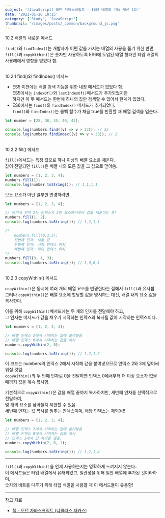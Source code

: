 ```yaml
---
subject: '[JavaScript] 모던 자바스크립트 - 10장 배열의 기능 개선 (2)'
date: '2021-01-20 18:15'
category: ['Study', 'JavaScript']
thumbnail: '/images/posts/_common/background_js.png'
---
```



<Typography variant="h3" backgroundColor="gray">
  <span>10.2 배열의 새로운 메서드</span>
</Typography>

`find()`와 `findIndex()`는 개발자가 어떤 값을 가지는 배열의 사용을 돕기 위한 반면,  
`fill()`과 `copyWithin()`은 숫자만 사용하도록 ES6에 도입된 배열 형태인 타입 배열의 사용례에서 영향을 받았다 함.

<br />

<Typography variant="h4">
  <span>10.2.1 find()와 findIndex() 메서드</span>
</Typography>

- ES5 이전에는 배열 검색 기능을 위한 내장 메서드가 없었다 함.  
   ES5에서는 `indexOf()`와 `lastIndexOf()`메서드가 추가되었지만  
   하지만 이 두 메서드는 한번에 하나의 값만 검색할 수 있어서 한계가 있었다.
- ES6에서는 `find()`와 `findIndex()` 메서드가 추가되었다.  
   `find()`와 `findIndex()`는 콜백 함수가 처음 true를 반환할 때 배열 검색을 멈춘다.

```js
let number = [25, 30, 35, 40, 45];

console.log(numbers.find((v) => v > 33)); // 35
console.log(numbers.findIndex((v) => v > 33)); // 2
```

<br />

<Typography variant="h4">
  <span>10.2.2 fill() 메서드</span>
</Typography>

`fill()`메서드는 특정 값으로 하나 이상의 배열 요소를 채운다.  
값이 전달되면 `fill()`은 배열 내의 모든 값을 그 값으로 덮어씀.

```js
let numbers = [1, 2, 3, 4];
numbers.fill(1);
console.log(number.toString()); // 1,1,1,1
```

모든 요소가 아닌 일부만 변경하려면..

```js
let numbers = [1, 2, 3, 4];

// 여기서 인자 2는 인덱스가 2인 요소에서부터 값을 채운다는 뜻!
numbers.fill(1, 2);
console.log(numbers.toString()); // 1,2,1,1

/* 
    numbers.fill(0,1,3);
    첫번째 인자: 채울 값
    두번째 인자: 시작 인덱스 위치
    세번쨰 인자: 제외 인덱스 위치
*/
numbers.fill(0, 1, 3);
console.log(numbers.toString()); // 1,0,0,1
```

<br />

<Typography variant="h4">
  <span>10.2.3 copyWithin() 메서드</span>
</Typography>

`copyWithin()`은 동시에 여러 개의 배열 요소를 변경한다는 점에서 `fill()`과 유사함.  
그러나 `copyWithin()`은 배열 요소에 할당할 값을 명시하는 대신, 배열 내의 요소 값을 복사한다.

이를 위해 `copyWithin()`메서드에는 두 개의 인자를 전달해야 하고,  
그 인자는 메서드가 값을 채우기 시작하는 인덱스와 복사될 값이 시작하는 인덱스이다.

```js
let numbers = [1, 2, 3, 4];

// 배열 인덱스 2에서 시작하는 값에 붙여넣음
// 배열 인덱스 0에서 시작하는 값을 복사
numbers.copyWithin(2, 0);

console.log(numbers.toString()); // 1,2,1,2
```

이 코드는 numbers의 인덱스 2에서 시작해 값을 붙여넣으므로 인덱스 2와 3에 덮어씌워질 것임.  
`copyWithin()`의 두 번째 인자로 0을 전달하면 인덱스 0에서부터 더 이상 요소가 없을 때까지 값을 계속 복사함.

기본적으로 `copyWithin()`은 값을 배열 끝까지 복사하지만, 세번째 인자를 선택적으로 전달하여,  
몇 개의 요소를 덮어쓸지 제한할 수 있음.  
세번째 인자는 값 복사를 멈추는 인덱스이며, 해당 인덱스는 제외됨!!

```js
let numbers = [1, 2, 3, 4];

// 배열 인덱스 2에서 시작하는 값에 붙여넣음
// 배열 인덱스 0에서 시작하는 값을 복사
// 인덱스 1에서 값 복사를 멈춤.
numbers.copyWithin(2, 0, 1);

console.log(numbers.toString()); // 1,2,1,4
```

---

`fill()`과 `copyWithin()`을 언제 사용하는지는 명확하게 느껴지지 않는다..  
이 메서드들은 타입 배열에서 유래되었고, 일관성을 위해 일반 배열에 추가된 것이라하며,  
숫자의 비트를 다루기 위해 타입 배열을 사용할 때 이 메서드들이 유용함!

---

<Typography backgroundColor="yellow" variant="p" isBold>
  <span>참고 자료</span>
</Typography>

- [책 - 모던 자바스크립트 (니콜라스 자카스)](http://www.yes24.com/Product/Goods/56029935)
